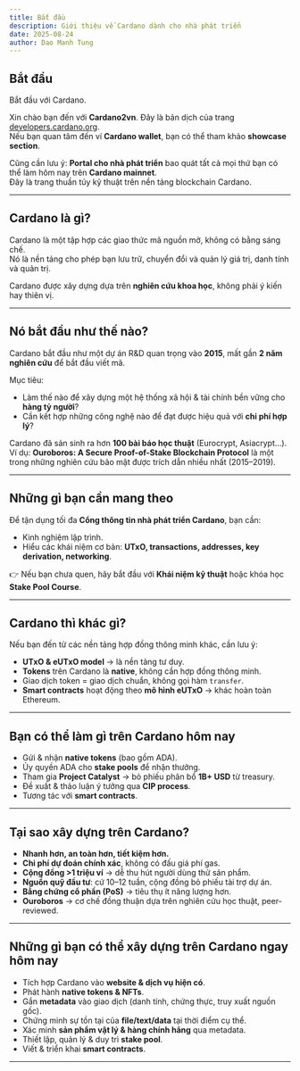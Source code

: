 ```yaml
---
title: Bắt đầu
description: Giới thiệu về Cardano dành cho nhà phát triển
date: 2025-08-24
author: Dao Manh Tung
---
```


## Bắt đầu

Bắt đầu với Cardano.

Xin chào bạn đến với **Cardano2vn**. Đây là bản dịch của trang [developers.cardano.org](https://developers.cardano.org/).  
Nếu bạn quan tâm đến ví **Cardano wallet**, bạn có thể tham khảo **showcase section**.

Cũng cần lưu ý: **Portal cho nhà phát triển** bao quát tất cả mọi thứ bạn có thể làm hôm nay trên **Cardano mainnet**.  
Đây là trang thuần túy kỹ thuật trên nền tảng blockchain Cardano.

---

## Cardano là gì?

Cardano là một tập hợp các giao thức mã nguồn mở, không có bằng sáng chế.  
Nó là nền tảng cho phép bạn lưu trữ, chuyển đổi và quản lý giá trị, danh tính và quản trị.

Cardano được xây dựng dựa trên **nghiên cứu khoa học**, không phải ý kiến hay thiên vị.

---

## Nó bắt đầu như thế nào?

Cardano bắt đầu như một dự án R&D quan trọng vào **2015**, mất gần **2 năm nghiên cứu** để bắt đầu viết mã.

Mục tiêu:

- Làm thế nào để xây dựng một hệ thống xã hội & tài chính bền vững cho **hàng tỷ người**?
- Cần kết hợp những công nghệ nào để đạt được hiệu quả với **chi phí hợp lý**?

Cardano đã sản sinh ra hơn **100 bài báo học thuật** (Eurocrypt, Asiacrypt...).  
Ví dụ: **Ouroboros: A Secure Proof-of-Stake Blockchain Protocol** là một trong những nghiên cứu bảo mật được trích dẫn nhiều nhất (2015–2019).

---

## Những gì bạn cần mang theo

Để tận dụng tối đa **Cổng thông tin nhà phát triển Cardano**, bạn cần:

- Kinh nghiệm lập trình.
- Hiểu các khái niệm cơ bản: **UTxO, transactions, addresses, key derivation, networking**.

👉 Nếu bạn chưa quen, hãy bắt đầu với **Khái niệm kỹ thuật** hoặc khóa học **Stake Pool Course**.

---

## Cardano thì khác gì?

Nếu bạn đến từ các nền tảng hợp đồng thông minh khác, cần lưu ý:

- **UTxO & eUTxO model** → là nền tảng tư duy.
- **Tokens** trên Cardano là **native**, không cần hợp đồng thông minh.
- Giao dịch token = giao dịch chuẩn, không gọi hàm `transfer`.
- **Smart contracts** hoạt động theo **mô hình eUTxO** → khác hoàn toàn Ethereum.

---

## Bạn có thể làm gì trên Cardano hôm nay

- Gửi & nhận **native tokens** (bao gồm ADA).
- Ủy quyền ADA cho **stake pools** để nhận thưởng.
- Tham gia **Project Catalyst** → bỏ phiếu phân bổ **1B+ USD** từ treasury.
- Đề xuất & thảo luận ý tưởng qua **CIP process**.
- Tương tác với **smart contracts**.

---

## Tại sao xây dựng trên Cardano?

- **Nhanh hơn, an toàn hơn, tiết kiệm hơn.**
- **Chi phí dự đoán chính xác**, không có đấu giá phí gas.
- **Cộng đồng >1 triệu ví** → dễ thu hút người dùng thử sản phẩm.
- **Nguồn quỹ đầu tư**: cứ 10–12 tuần, cộng đồng bỏ phiếu tài trợ dự án.
- **Bằng chứng cổ phần (PoS)** → tiêu thụ ít năng lượng hơn.
- **Ouroboros** → cơ chế đồng thuận dựa trên nghiên cứu học thuật, peer-reviewed.

---

## Những gì bạn có thể xây dựng trên Cardano ngay hôm nay

- Tích hợp Cardano vào **website & dịch vụ hiện có**.
- Phát hành **native tokens & NFTs**.
- Gắn **metadata** vào giao dịch (danh tính, chứng thực, truy xuất nguồn gốc).
- Chứng minh sự tồn tại của **file/text/data** tại thời điểm cụ thể.
- Xác minh **sản phẩm vật lý & hàng chính hãng** qua metadata.
- Thiết lập, quản lý & duy trì **stake pool**.
- Viết & triển khai **smart contracts**.

---

